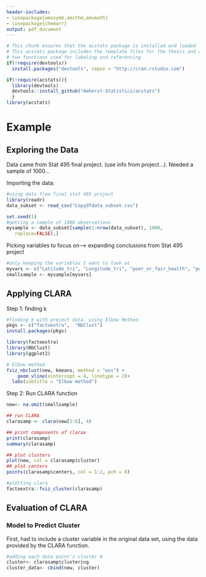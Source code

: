 ```yaml
---
header-includes:
- \usepackage{amssymb,amsthm,amsmath}
- \usepackage{chemarr}
output: pdf_document
---
```


<!--
You can delete the header-includes (lines 3-5 above) if you like and also the chunk below since it is loaded in the skeleton.Rmd file.  They are included so that chap2.Rmd will compile by itself when you hit Knit PDF.
-->

```r
# This chunk ensures that the acstats package is installed and loaded
# This acstats package includes the template files for the thesis and also
# two functions used for labeling and referencing
if(!require(devtools))
  install.packages("devtools", repos = "http://cran.rstudio.com")

if(!require(acstats)){
  library(devtools)
  devtools::install_github("Amherst-Statistics/acstats")
  }
library(acstats)
```


# Example {#typeset-equ}

## Exploring the Data
Data came from Stat 495 final project. (use info from project...). 
Needed a sample of 1000...

Importing the data:

```r
#using data from final stat 495 project
library(readr)
data_subset <- read_csv("CopyOfdata_subset.csv")

set.seed(1)
#getting a sample of 1000 observations
mysample <- data_subset[sample(1:nrow(data_subset), 1000,
   replace=FALSE),]
```

Picking variables to focus on--> expanding conclusions from Stat 495 project

```r
#only keeping the variables I want to look at
myvars <- c("Latitude_tri", "Longitude_tri", "poor_or_fair_health", "poor_physical_health_days", "physical_inactivity", "adult_obesity")
smallsample <- mysample[myvars]
```

## Applying CLARA
Step 1: finding k

```r
#finding k with project data, using Elbow Method
pkgs <- c("factoextra",  "NbClust")
install.packages(pkgs)

library(factoextra)
library(NbClust)
library(ggplot2)

# Elbow method
fviz_nbclust(new, kmeans, method = "wss") +
    geom_vline(xintercept = 4, linetype = 2)+
  labs(subtitle = "Elbow method")
```

Step 2: Run CLARA function

```r
new<- na.omit(smallsample)

## run CLARA
clarasamp <- clara(new[1:6], 4)
```

```r
## print components of clarax
print(clarasamp)
summary(clarasamp)
```

```r
## plot clusters
plot(new, col = clarasamp$cluster)
## plot centers
points(clarasamp$centers, col = 1:2, pch = 8)
```

```r
#plotting clara
factoextra::fviz_cluster(clarasamp)
```

## Evaluation of CLARA



### Model to Predict Cluster

First, had to include a cluster variable in the original data set, using the data provided by the CLARA function. 

```r
#adding each data point's cluster #
cluster<- clarasamp$clustering
cluster_data<- cbind(new, cluster)
```

